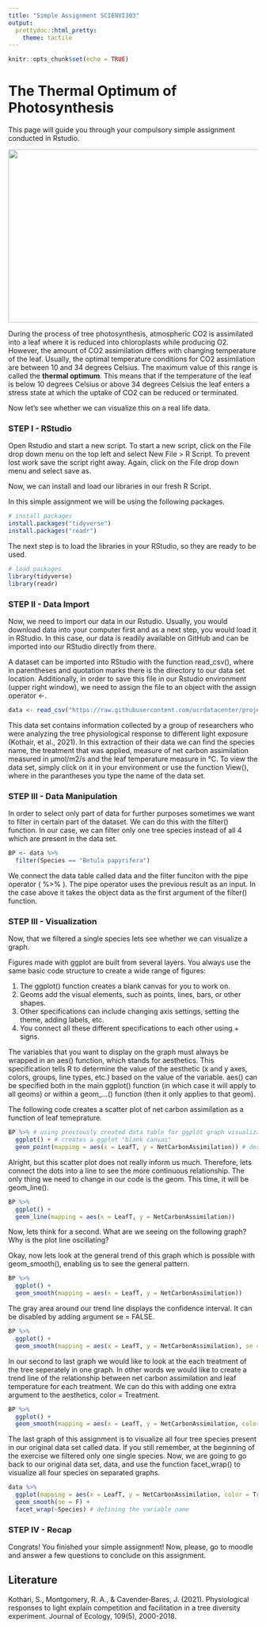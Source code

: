 ```yaml
---
title: "Simple Assignment SCIENVI303"
output: 
  prettydoc::html_pretty:
    theme: tactile
---
```


```r
knitr::opts_chunk$set(echo = TRUE)
```

# **The Thermal Optimum of Photosynthesis** {.unlisted .unnumbered}

This page will guide you through your compulsory simple assignment conducted in Rstudio. 

<img src="https://c.pxhere.com/photos/9e/79/bark_forest_leaves_nature_outdoors_trees_woods-1365535.jpg!d" width="910" height="350" />

During the process of tree photosynthesis, atmospheric CO2 is assimilated into a leaf where it is reduced into chloroplasts while producing O2. However, the amount of CO2 assimilation differs with changing temperature of the leaf. Usually, the optimal temperature conditions for CO2 assimilation are between 10 and 34 degrees Celsius. The maximum value of this range is called the **thermal optimum**. This means that if the temperature of the leaf is below 10 degrees Celsius or above 34 degrees Celsius the leaf enters a stress state at which the uptake of CO2 can be reduced or terminated. 

Now let's see whether we can visualize this on a real life data. 

### STEP I - RStudio

Open Rstudio and start a new script. To start a new script, click on the File drop down menu on the top left and select New File > R Script. To prevent lost work save the script right away. Again, click on the File drop down menu and select save as.

Now, we can install and load our libraries in our fresh R Script. 

In this simple assignment we will be using the following packages. 

```r

# install packages
install.packages("tidyverse")
install.packages("readr")

```

The next step is to load the libraries in your RStudio, so they are ready to be used. 

```r

# load packages
library(tidyverse)
library(readr)

```

### STEP II - Data Import

Now, we need to import our data in our Rstudio. Usually, you would download data into your computer first and as a next step, you would load it in RStudio. In this case, our data is readily available on GitHub and can be imported into our RStudio directly from there.

A dataset can be imported into RStudio with the function read_csv(), where in parentheses and quotation marks there is the directory to our data set location. Additionally, in order to save this file in our Rstudio environment (upper right window), we need to assign the file to an object with the assign operator <-.


```r

data <- read_csv("https://raw.githubusercontent.com/ucrdatacenter/projects/main/SCIENVI303/2023h1/ass1/TreeProperties.csv")

```

This data set contains information collected by a group of researchers who were analyzing the tree physiological response to different light exposure (Kothair, et al., 2021). In this extraction of their data we can find the species name, the treatment that was applied, measure of net carbon assimilation measured in μmol/m2/s and the leaf temperature measure in °C. To view the data set, simply click on it in your environment or use the function View(), where in the parantheses you type the name of the data set.

### STEP III - Data Manipulation

In order to select only part of data for further purposes sometimes we want to filter in certain part of the dataset. We can do this with the filter() function. In our case, we can filter only one tree species instead of all 4 which are present in the data set. 

```r
BP <- data %>% 
  filter(Species == "Betula papyrifera")
```

We connect the data table called data and the filter funciton with the pipe operator ( %>% ). The pipe operator uses the previous result as an input. In the case above it takes the object data as the first argument of the filter() function. 

### STEP III - Visualization

Now, that we filtered a single species lets see whether we can visualize a graph. 

Figures made with ggplot are built from several layers. You always use the same basic code structure to create a wide range of figures: \

1. The ggplot() function creates a blank canvas for you to work on.
2. Geoms add the visual elements, such as points, lines, bars, or other shapes. \
3. Other specifications can include changing axis settings, setting the theme, adding labels, etc. \
4. You connect all these different specifications to each other using + signs. \

The variables that you want to display on the graph must always be wrapped in an aes() function, which stands for aesthetics. This specification tells R to determine the value of the aesthetic (x and y axes, colors, groups, line types, etc.) based on the value of the variable. aes() can be specified both in the main ggplot() function (in which case it will apply to all geoms) or within a geom_...() function (then it only applies to that geom).

The following code creates a scatter plot of net carbon assimilation as a function of leaf temeprature. 

```r
BP %>% # using previously created data table for ggplot graph visualization
  ggplot() + # creates a ggplot "blank canvas"
  geom_point(mapping = aes(x = LeafT, y = NetCarbonAssimilation)) # describes the variables which are to be displayed on x and y axes
```

Alright, but this scatter plot does not really inform us much. Therefore, lets connect the dots into a line to see the more continuous relationship. The only thing we need to change in our code is the geom. This time, it will be geom_line(). 

```r
BP %>%
  ggplot() +
  geom_line(mapping = aes(x = LeafT, y = NetCarbonAssimilation))
```

Now, lets think for a second. What are we seeing on the following graph? Why is the plot line oscillating?

Okay, now lets look at the general trend of this graph which is possible with geom_smooth(), enabling us to see the general pattern. 

```r

BP %>%
  ggplot() +
  geom_smooth(mapping = aes(x = LeafT, y = NetCarbonAssimilation))

```

The gray area around our trend line displays the confidence interval. It can be disabled by adding argument se = FALSE.

```r

BP %>%
  ggplot() +
  geom_smooth(mapping = aes(x = LeafT, y = NetCarbonAssimilation), se = FALSE)

```

In our second to last graph we would like to look at the each treatment of the tree seperately in one graph. In other words we would like to create a trend line of the relationship between net carbon assimilation and leaf temperature for each treatment. We can do this with adding one extra argument to the aesthetics, color = Treatment.

```r

BP %>%
  ggplot() +
  geom_smooth(mapping = aes(x = LeafT, y = NetCarbonAssimilation, color = Treatment), se = F)

```

The last graph of this assignment is to visualize all four tree species present in our original data set called data. If you still remember, at the beginning of the exercise we filtered only one single species. Now, we are going to go back to our original data set, data, and use the function facet_wrap() to visualize all four species on separated graphs. 

```r
data %>% 
  ggplot(mapping = aes(x = LeafT, y = NetCarbonAssimilation, color = Treatment)) +
  geom_smooth(se = F) +
  facet_wrap(~Species) # defining the variable name
```


### STEP IV - Recap

Congrats! You finished your simple assignment! Now, please, go to moodle and answer a few questions to conclude on this assignment. 

## Literature

Kothari, S., Montgomery, R. A., & Cavender‐Bares, J. (2021). Physiological responses to light explain competition and facilitation in a tree diversity experiment. Journal of Ecology, 109(5), 2000-2018.

